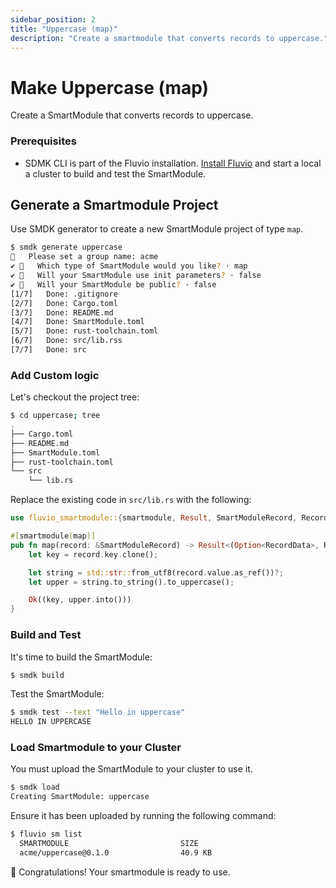 ```yaml
---
sidebar_position: 2
title: "Uppercase (map)"
description: "Create a smartmodule that converts records to uppercase."
---
```


# Make Uppercase (map)

Create a SmartModule that converts records to uppercase. 

### Prerequisites

* SDMK CLI is part of the Fluvio installation. [Install Fluvio] and start a local a cluster to build and test the SmartModule.


## Generate a Smartmodule Project

Use SMDK generator to create a new SmartModule project of type `map`. 

```bash copy="cmd"
$ smdk generate uppercase
🤷   Please set a group name: acme
✔ 🤷   Which type of SmartModule would you like? · map
✔ 🤷   Will your SmartModule use init parameters? · false
✔ 🤷   Will your SmartModule be public? · false
[1/7]   Done: .gitignore
[2/7]   Done: Cargo.toml
[3/7]   Done: README.md
[4/7]   Done: SmartModule.toml
[5/7]   Done: rust-toolchain.toml
[6/7]   Done: src/lib.rss
[7/7]   Done: src    
```

### Add Custom logic

Let's checkout the project tree:

```bash copy="cmd"
$ cd uppercase; tree
.
├── Cargo.toml
├── README.md
├── SmartModule.toml
├── rust-toolchain.toml
└── src
    └── lib.rs
```

Replace the existing code in `src/lib.rs` with the following:

```rust
use fluvio_smartmodule::{smartmodule, Result, SmartModuleRecord, RecordData};

#[smartmodule(map)]
pub fn map(record: &SmartModuleRecord) -> Result<(Option<RecordData>, RecordData)> {
    let key = record.key.clone();

    let string = std::str::from_utf8(record.value.as_ref())?;
    let upper = string.to_string().to_uppercase();

    Ok((key, upper.into()))
}
```

### Build and Test

It's time to build the SmartModule:

```bash copy="cmd"
$ smdk build
```

Test the SmartModule:

```bash copy="cmd"
$ smdk test --text "Hello in uppercase"
HELLO IN UPPERCASE
```

### Load Smartmodule to your Cluster

You must upload the SmartModule to your cluster to use it.

```bash copy="cmd"
$ smdk load
Creating SmartModule: uppercase
```

Ensure it has been uploaded by running the following command:

```bash copy="cmd"
$ fluvio sm list
  SMARTMODULE                         SIZE     
  acme/uppercase@0.1.0                40.9 KB 
```

:tada: Congratulations! Your smartmodule is ready to use.

[Install Fluvio]: docs/fluvio/quickstart.mdx#install-fluvio
